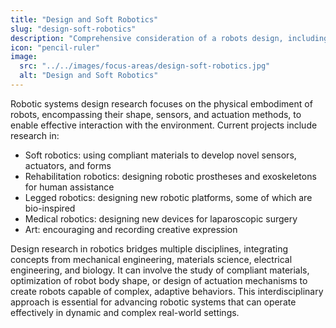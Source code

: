 ```yaml
---
title: "Design and Soft Robotics"
slug: "design-soft-robotics"
description: "Comprehensive consideration of a robots design, including materials and biologically-inspired apporaches."
icon: "pencil-ruler"
image:
  src: "../../images/focus-areas/design-soft-robotics.jpg"
  alt: "Design and Soft Robotics"
---
```


Robotic systems design research focuses on the physical embodiment of robots, encompassing their shape, sensors, and actuation methods, to enable effective interaction with the environment. Current projects include research in:

- Soft robotics: using compliant materials to develop novel sensors, actuators, and forms
- Rehabilitation robotics: designing robotic prostheses and exoskeletons for human assistance
- Legged robotics: designing new robotic platforms, some of which are bio-inspired
- Medical robotics: designing new devices for laparoscopic surgery
- Art: encouraging and recording creative expression

Design research in robotics bridges multiple disciplines, integrating concepts from mechanical engineering, materials science, electrical engineering, and biology. It can involve the study of compliant materials, optimization of robot body shape, or design of actuation mechanisms to create robots capable of complex, adaptive behaviors. This interdisciplinary approach is essential for advancing robotic systems that can operate effectively in dynamic and complex real-world settings.